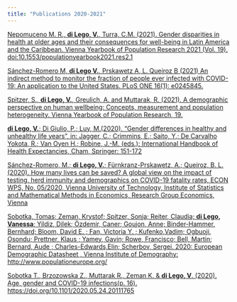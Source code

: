 ```yaml
---
title: "Publications 2020-2021"
---
```


[Nepomuceno M. R., **di Lego, V.**, Turra, C.M. (2021). Gender disparities in health at older ages and their consequences for well-being in Latin America and the Caribbean. Vienna Yearbook of Population Research 2021 (Vol. 19). doi:10.1553/populationyearbook2021.res2.1](https://www.austriaca.at/0xc1aa5576_0x003c8cc2.pdf)

[Sánchez-Romero M, **di Lego V.**, Prskawetz A, L. Queiroz B (2021) An indirect method to monitor the fraction of people ever infected with COVID-19: An application to the United States. PLoS ONE 16(1): e0245845.](https://doi.org/10.1371/journal.pone.0245845)

[Spitzer, S., **di Lego, V.**, Greulich, A. and Muttarak, R. (2021). A demographic perspective on human wellbeing: Concepts, measurement and population heterogeneity. Vienna Yearbook of Population Research, 19.](https://doi.org/10.1553/populationyearbook2021.int01)

[**di Lego, V.**; Di Giulio, P.; Luy, M.(2020). "Gender differences in healthy and unhealthy life years", in: Jagger, C.; Crimmins, E.; Saito, Y.; De Carvalho Yokota, R.; Van Oyen H.; Robine, J.-M. (eds.): International Handbook of Health Expectancies, Cham, Springer: 151-172](https://link.springer.com/chapter/10.1007%2F978-3-030-37668-0_11)


[Sánchez-Romero, M.; **di Lego, V.**; Fürnkranz-Prskawetz, A.; Queiroz, B. L. (2020). How many lives can be saved? A global view on the impact of testing, herd immunity and demographics on COVID-19 fatality rates, ECON WPS, No. 05/2020, Vienna University of Technology, Institute of Statistics and Mathematical Methods in Economics, Research Group Economics, Vienna](https://www.econstor.eu/bitstream/10419/218732/1/1698672055.pdf)

[Sobotka, Tomas; Zeman, Krystof; Spitzer, Sonja; Reiter, Claudia; **di Lego, Vanessa**; Yildiz, Dilek; Özdemir, Caner; Goujon, Anne; Binder-Hammer, Bernhard; Bloom, David E. ; Fan, Victoria Y. ;  Kufenko,Vadim;  Ogbuoji, Osondu; Prettner, Klaus ;  Yamey, Gavin;  Rowe, Francisco;  Bell, Martin; Bernard, Aude ; Charles-Edwards,Elin; Scherbov, Sergei. 2020: European Demographic Datasheet , Vienna Institute of Demography: http://www.populationeurope.org/](https://www.oeaw.ac.at/vid/data/demographic-data-sheets/european-demographic-data-sheet-2020)

[Sobotka T., Brzozowska Z., Muttarak R., Zeman K. & **di Lego, V**. (2020). Age, gender and COVID-19 infections(p. 16). https://doi.org/10.1101/2020.05.24.20111765](https://www.medrxiv.org/content/10.1101/2020.05.24.20111765v1)
